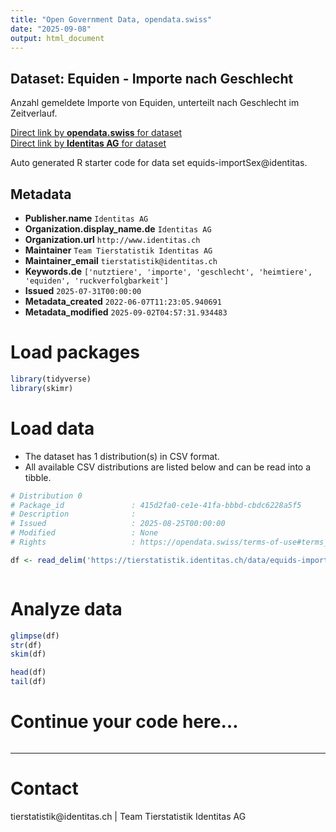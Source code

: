 ```yaml
---
title: "Open Government Data, opendata.swiss"
date: "2025-09-08"
output: html_document
---
```


## Dataset: Equiden - Importe nach Geschlecht

Anzahl gemeldete Importe von Equiden, unterteilt nach Geschlecht im Zeitverlauf. 

[Direct link by **opendata.swiss** for dataset](https://opendata.swiss/de/dataset/equiden-importe-nach-geschlecht)<br>
[Direct link by **Identitas AG** for dataset](https://tierstatistik.identitas.ch/)

Auto generated R starter code for data set equids-importSex@identitas.

## Metadata

- **Publisher.name** `Identitas AG`
- **Organization.display_name.de** `Identitas AG`
- **Organization.url** `http://www.identitas.ch`
- **Maintainer** `Team Tierstatistik Identitas AG`
- **Maintainer_email** `tierstatistik@identitas.ch`
- **Keywords.de** `['nutztiere', 'importe', 'geschlecht', 'heimtiere', 'equiden', 'ruckverfolgbarkeit']`
- **Issued** `2025-07-31T00:00:00`
- **Metadata_created** `2022-06-07T11:23:05.940691`
- **Metadata_modified** `2025-09-02T04:57:31.934483`


# Load packages

```r

library(tidyverse)
library(skimr)

```

# Load data

-   The dataset has 1 distribution(s) in CSV format.
-   All available CSV distributions are listed below and can be read into a tibble.

```r

# Distribution 0
# Package_id               : 415d2fa0-ce1e-41fa-bbbd-cbdc6228a5f5
# Description              : 
# Issued                   : 2025-08-25T00:00:00
# Modified                 : None
# Rights                   : https://opendata.swiss/terms-of-use#terms_by

df <- read_delim('https://tierstatistik.identitas.ch/data/equids-importSex.csv')



```

# Analyze data

```r

glimpse(df)
str(df)
skim(df)

head(df)
tail(df)

```

# Continue your code here...

```r

```

------------------------------------------------------------------------

# Contact

tierstatistik@identitas.ch | Team Tierstatistik Identitas AG
